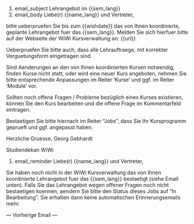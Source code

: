 #. email_subject
Lehrangebot im {{sem_lang}}
#. email_body
Liebe(r) {{name_lang}} und Vertreter,

bitte ueberpruefen Sie bis zum {{wishdate}} das von Ihnen koordinierte, geplante Lehrangebot fuer das {{sem_lang}}. Melden Sie sich hierfuer bitte auf der Webseite der WiWi Kursverwaltung an:
{{url}}

Ueberpruefen Sie bitte auch, dass alle Lehrauftraege, mit korrekter Verguetungsform eingetragen sind.

Sind Aenderungen an den von Ihnen koordinierten Kursen notwendig, finden Kurse nicht statt, oder wird eine neuer Kurs angeboten, nehmen Sie bitte entsprechende Anpassungen im Reiter 'Kurse' und ggf. im Reiter 'Module' vor.

Sollten noch offene Fragen / Probleme bezüglich eines Kurses existieren, können Sie den Kurs bearbeiten und die offene Frage im Kommentarfeld eintragen.

Bestaetigen Sie bitte hiernach im Reiter "Jobs", dass Sie Ihr Kursprogramm geprueft und ggf. angepasst haben.

Herzliche Gruesse,
Georg Gebhardt

Studiendekan WiWi

#. email_reminder
Liebe(r) {{name_lang}} und Vertreter,

Sie haben noch nicht in der WiWi Kursverwaltung das von Ihnen koordinierte Lehrangebot fuer das {{sem_lang}} bestaetigt (siehe Email unten). Falls Sie das Lehrangebot wegen offener Fragen noch nicht bestaetigen koennen, aendern Sie bitte den Status dieses Jobs auf "In Bearbeitung". Sie erhalten dann keine automatischen Erinnerungsemails mehr.

--- Vorherige Email ---

